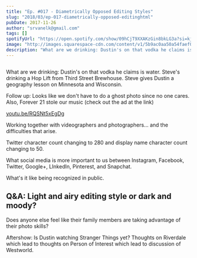 ```yaml
---
title: "Ep. #017 - Diametrically Opposed Editing Styles"
slug: "2018/03/ep-017-diametrically-opposed-editinghtml"
pubDate: 2017-11-26
author: "srvanelk@gmail.com"
tags: []
spotifyUrl: "https://open.spotify.com/show/09hCjT9XXAKzGin8bkLG3a?si=kjRZvQ1JTb6Ov3HVzSSlWA"
image: "http://images.squarespace-cdn.com/content/v1/5b9ac0aa50a54faef024c950/1547782346416-24DNHTUE1AF6JKTQAP5V/image-asset.jpeg/img.jpg/weddingphotohangover/embed/episodes/Ep--017---Diametrically-Opposed-Editing-Styles-e1rihm"
description: "What are we drinking: Dustin's on that vodka he claims is water. Steve's drinking a Hop Lift from Third Street Brewhouse. Steve gives Dustin a geography lesson on Minnesota and Wisconsin."
---
```


<figure>
  <img src="http://images.squarespace-cdn.com/content/v1/5b9ac0aa50a54faef024c950/1547782346416-24DNHTUE1AF6JKT## Q&A:P5V/image-asset.jpeg/img.jpg/weddingphotohangover/embed/episodes/Ep--017---Diametrically-Opposed-Editing-Styles-e1rihm" alt="" />
</figure>

What are we drinking: Dustin's on that vodka he claims is water. Steve's drinking a Hop Lift from Third Street Brewhouse. Steve gives Dustin a geography lesson on Minnesota and Wisconsin.

Follow up: Looks like we don't have to do a ghost photo since no one cares. Also, Forever 21 stole our music (check out the ad at the link)

[youtu.be/RQSNt5xEgDg](http://youtu.be/RQSNt5xEgDg)

Working together with videographers and photographers... and the difficulties that arise.

Twitter character count changing to 280 and display name character count changing to 50.

What social media is more important to us between Instagram, Facebook, Twitter, Google+, LInkedIn, Pinterest, and Snapchat.

What's it like being recognized in public.

## Q&A: Light and airy editing style or dark and moody?

Does anyone else feel like their family members are taking advantage of their photo skills?

Aftershow: Is Dustin watching Stranger Things yet? Thoughts on Riverdale which lead to thoughts on Person of Interest which lead to discussion of Westworld.
